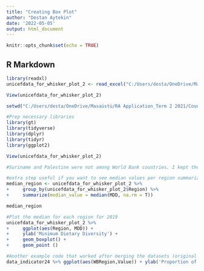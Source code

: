 ---
title: "Creating Box Plot"
author: "Destan Aytekin"
date: '2022-05-05'
output: html_document
---

```{r setup, include=FALSE}
knitr::opts_chunk$set(echo = TRUE)
```

## R Markdown


```{r}
library(readxl)
unicefdata_for_whisker_plot_2 <- read_excel("C:/Users/desta/OneDrive/Masaüstü/RA Application_Term 2 2021/Countdown 2030/FSCI_Assignment1/unicefdata_for whisker plot_2.xlsx")

View(unicefdata_for_whisker_plot_2)

setwd("C:/Users/desta/OneDrive/Masaüstü/RA Application_Term 2 2021/Countdown 2030/FSCI_Assignment1")

#Prep necessary libraries 
library(gt)
library(tidyverse)
library(dplyr)
library(tidyr)
library(ggplot2)

View(unicefdata_for_whisker_plot_2)

#Suriname and Palestine were not among World Bank countries. I kept them and assigned the regions as LAC and Middle East and North Africa, respectively.
```

```{r}
#extra step useful if you want to see median values per region summarized. 
median_region <- unicefdata_for_whisker_plot_2 %>%
+     group_by(unicefdata_for_whisker_plot_2$Region) %>%
+     summarize(median_value = median(MDD, na.rm = T))

median_region
```
 
```{r}
#Plot the median for each region for 2019
unicefdata_for_whisker_plot_2 %>%
+     ggplot(aes(Region, MDD)) + 
+     ylab('Minimum Dietary Diversity') +
+     geom_boxplot() +
+     geom_point ()

#Another example code that worked after merging the datasets (original and cleaned dataset with World Bank classifications in a new dataset we call e.g., data_indicator24.
data_indicator24 %>% ggplot(aes(WBRegion,Value)) + ylab('Proportion of people who cannot afford a healthy diet') + geom_boxplot() + geom_point()
```
